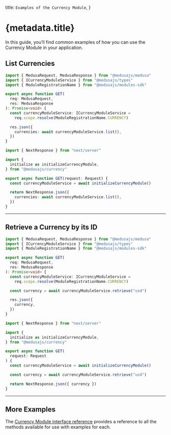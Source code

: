 
  title: `Examples of the Currency Module`,
}

# {metadata.title}

In this guide, you’ll find common examples of how you can use the Currency Module in your application.

## List Currencies

<CodeTabs groupId="app-type">
  <CodeTab label="Medusa API Router" value="medusa">

  ```ts
  import { MedusaRequest, MedusaResponse } from "@medusajs/medusa"
  import { ICurrencyModuleService } from "@medusajs/types"
  import { ModuleRegistrationName } from "@medusajs/modules-sdk"

  export async function GET(
    req: MedusaRequest,
    res: MedusaResponse
  ): Promise<void> {
    const currencyModuleService: ICurrencyModuleService =
      req.scope.resolve(ModuleRegistrationName.CURRENCY)

    res.json({
      currencies: await currencyModuleService.list(),
    })
  }
  ```

  </CodeTab>
  <CodeTab label="Next.js App Router" value="nextjs">

  ```ts
  import { NextResponse } from "next/server"

  import {
    initialize as initializeCurrencyModule,
  } from "@medusajs/currency"

  export async function GET(request: Request) {
    const currencyModuleService = await initializeCurrencyModule()

    return NextResponse.json({
      currencies: await currencyModuleService.list(),
    })
  }
  ```

  </CodeTab>
</CodeTabs>

---

## Retrieve a Currency by its ID

<CodeTabs groupId="app-type">
  <CodeTab label="Medusa API Router" value="medusa">

  ```ts
  import { MedusaRequest, MedusaResponse } from "@medusajs/medusa"
  import { ICurrencyModuleService } from "@medusajs/types"
  import { ModuleRegistrationName } from "@medusajs/modules-sdk"

  export async function GET(
    req: MedusaRequest,
    res: MedusaResponse
  ): Promise<void> {
    const currencyModuleService: ICurrencyModuleService =
      req.scope.resolve(ModuleRegistrationName.CURRENCY)

    const currency = await currencyModuleService.retrieve("usd")

    res.json({
      currency,
    })
  }
  ```

  </CodeTab>
  <CodeTab label="Next.js App Router" value="nextjs">

  ```ts
  import { NextResponse } from "next/server"

  import {
    initialize as initializeCurrencyModule,
  } from "@medusajs/currency"

  export async function GET(
    request: Request
  ) {
    const currencyModuleService = await initializeCurrencyModule()

    const currency = await currencyModuleService.retrieve("usd")

    return NextResponse.json({ currency })
  }
  ```

  </CodeTab>
</CodeTabs>

---

## More Examples

The [Currency Module interface reference](/references/currency) provides a reference to all the methods available for use with examples for each.
